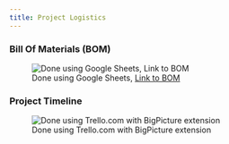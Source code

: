 ```yaml
---
title: Project Logistics
---
```


### Bill Of Materials (BOM)
![Done using Google Sheets, [Link to BOM](https://docs.google.com/spreadsheets/d/1z4BVQB70VOeRmZT-7SRyXOWO4Vpe0yPSbxfFBbsptvs/edit?usp=sharing)](images/bom.jpeg)

### Project Timeline
![Done using Trello.com with BigPicture extension](images/ghantt.jpeg)

